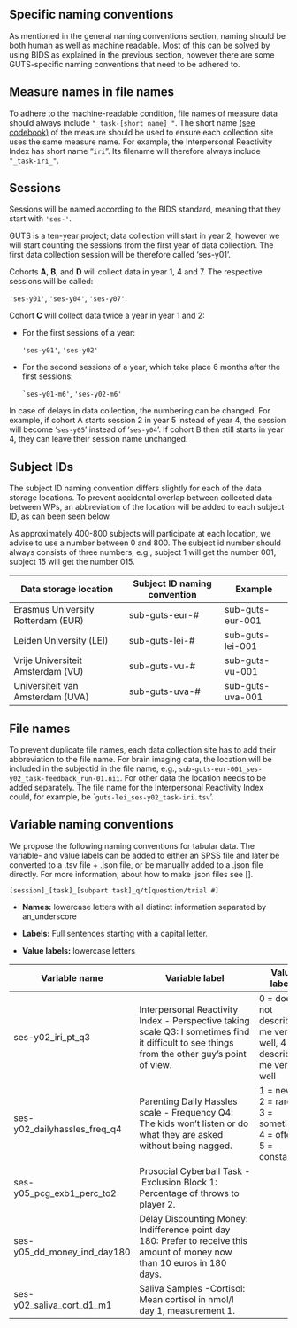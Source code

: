 ## Specific naming conventions

As mentioned in the general naming conventions section, naming should be both human as well as machine readable. Most of this can be solved by using BIDS as explained in the previous section, however there are some GUTS-specific naming conventions that need to be adhered to.

::: {.callout-tip collapse="false" appearance="simple" icon="false"}
## Measure names in file names

To adhere to the machine-readable condition, file names of measure data should always include `"_task-[short name]_"`. The short name [(see codebook)]{.underline} of the measure should be used to ensure each collection site uses the same measure name. For example, the Interpersonal Reactivity Index has short name "`iri`". Its filename will therefore always include `"_task-iri_"`.
:::

::: {.callout-tip collapse="true" icon="false"}
## Sessions

Sessions will be named according to the BIDS standard, meaning that they start with `'ses-'`.

GUTS is a ten-year project; data collection will start in year 2, however we will start counting the sessions from the first year of data collection. The first data collection session will be therefore called 'ses-y01'.

Cohorts **A**, **B**, and **D** will collect data in year 1, 4 and 7. The respective sessions will be called:

`'ses-y01'`, `'ses-y04'`, `'ses-y07'`.

Cohort **C** will collect data twice a year in year 1 and 2:

-   For the first sessions of a year:

    `'ses-y01'`[,]{.underline} `'ses-y02'`

-   For the second sessions of a year, which take place 6 months after the first sessions:

    `` `ses-y01-m6' ``, `'ses-y02-m6'`

In case of delays in data collection, the numbering can be changed. For example, if cohort A starts session 2 in year 5 instead of year 4, the session will become '`ses-y05`' instead of '`ses-y04`'. If cohort B then still starts in year 4, they can leave their session name unchanged.
:::

::: {.callout-tip collapse="true" icon="false"}
## Subject IDs

The subject ID naming convention differs slightly for each of the data storage locations. To prevent accidental overlap between collected data between WPs, an abbreviation of the location will be added to each subject ID, as can been seen below.

As approximately 400-800 subjects will participate at each location, we advise to use a number between 0 and 800. The subject id number should always consists of three numbers, e.g., subject 1 will get the number 001, subject 15 will get the number 015.

| Data storage location              | Subject ID naming convention | Example          |
|------------------------------|-------------------------|------------------|
| Erasmus University Rotterdam (EUR) | sub-guts-eur-#               | sub-guts-eur-001 |
| Leiden University (LEI)            | sub-guts-lei-#               | sub-guts-lei-001 |
| Vrije Universiteit Amsterdam (VU)  | sub-guts-vu-#                | sub-guts-vu-001  |
| Universiteit van Amsterdam (UVA)   | sub-guts-uva-#               | sub-guts-uva-001 |
:::

::: {.callout-tip collapse="true" icon="false"}
## File names

To prevent duplicate file names, each data collection site has to add their abbreviation to the file name. For brain imaging data, the location will be included in the subjectid in the file name, e.g., `sub-guts-eur-001_ses-y02_task-feedback_run-01.nii`. For other data the location needs to be added separately. The file name for the Interpersonal Reactivity Index could, for example, be \``guts-lei_ses-y02_task-iri.tsv`'.
:::

::: {.callout-tip collapse="true" icon="false"}
## Variable naming conventions

We propose the following naming conventions for tabular data. The variable- and value labels can be added to either an SPSS file and later be converted to a .tsv file + .json file, or be manually added to a .json file directly. For more information, about how to make .json files see \[\].

`[session]_[task]_[subpart task]_q/t[question/trial #]`

-   **Names:** lowercase letters with all distinct information separated by an_underscore

-   **Labels:** Full sentences starting with a capital letter.

-   **Value labels:** lowercase letters

| Variable name                | Variable label                                                                                                                                | Value labels                                                    |
|----------------|---------------------------------------|-----------------|
| ses-y02_iri_pt_q3            | Interpersonal Reactivity Index - Perspective taking scale Q3: I sometimes find it difficult to see things from the other guy's point of view. | 0 = does not describe me very well, 4 = described me very well  |
| ses-y02_dailyhassles_freq_q4 | Parenting Daily Hassles scale - Frequency Q4: The kids won't listen or do what they are asked without being nagged.                           | 1 = never, 2 = rarely, 3 = sometimes, 4 = often, 5 = constantly |
| ses-y05_pcg_exb1_perc_to2    | Prosocial Cyberball Task - Exclusion Block 1: Percentage of throws to player 2.                                                               |                                                                 |
| ses-y05_dd_money_ind_day180  | Delay Discounting Money: Indifference point day 180: Prefer to receive this amount of money now than 10 euros in 180 days.                    |                                                                 |
| ses-y02_saliva_cort_d1_m1    | Saliva Samples -Cortisol: Mean cortisol in nmol/l day 1, measurement 1.                                                                       |                                                                 |
:::
